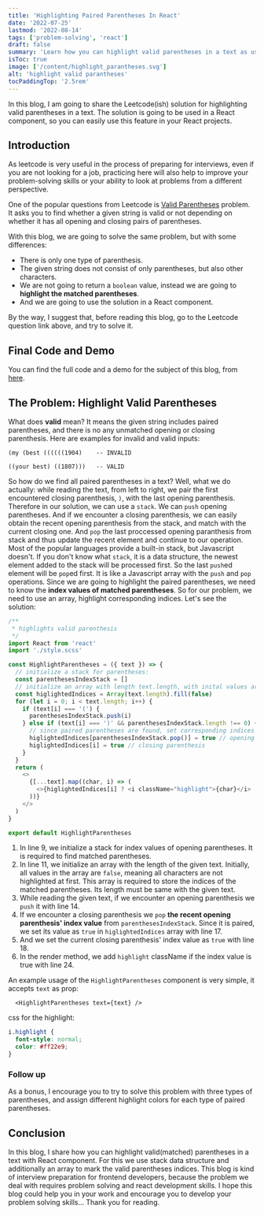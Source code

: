 ```yaml
---
title: 'Highlighting Paired Parentheses In React'
date: '2022-07-25'
lastmod: '2022-08-14'
tags: ['problem-solving', 'react']
draft: false
summary: 'Learn how you can highlight valid parentheses in a text as using your problem solving skills in a react component.'
isToc: true
image: ['/content/highlight_parantheses.svg']
alt: 'highlight valid parantheses'
tocPaddingTop: '2.5rem'
---
```


In this blog, I am going to share the Leetcode(ish) solution for highlighting valid parentheses in a text. The solution is going to be used in a React component, so you can easily use this feature in your React projects.

## Introduction

As leetcode is very useful in the process of preparing for interviews, even if you are not looking for a job, practicing here will also help to improve your problem-solving skills or your ability to look at problems from a different perspective.

One of the popular questions from Leetcode is [Valid Parentheses](https://leetcode.com/problems/valid-parentheses/) problem. It asks you to find whether a given string is valid or not depending on whether it has all opening and closing pairs of parentheses.

With this blog, we are going to solve the same problem, but with some differences:

- There is only one type of parenthesis.
- The given string does not consist of only parentheses, but also other characters.
- We are not going to return a `boolean` value, instead we are going to **highlight the matched parentheses**.
- And we are going to use the solution in a React component.

By the way, I suggest that, before reading this blog, go to the Leetcode question link above, and try to solve it.

## Final Code and Demo

You can find the full code and a demo for the subject of this blog, from [here](https://github.com/definite2/highlight-parantheses-react).

## The Problem: Highlight Valid Parentheses

What does **valid** mean? It means the given string includes paired parentheses, and there is no any unmatched opening or closing parenthesis. Here are examples for invalid and valid inputs:

```
(my (best ((((((1904)    -- INVALID

((your best) ((1807)))   -- VALID
```

So how do we find all paired parentheses in a text?
Well, what we do actually: while reading the text, from left to right, we pair the first encountered closing parenthesis, `)`, with the last opening parenthesis.
Therefore in our solution, we can use a `stack`. We can `push` opening parentheses. And if we encounter a closing parenthesis, we can easily obtain the recent opening parenthesis from the stack, and match with the current closing one. And `pop` the last proccessed opening paranthesis from stack and thus update the recent element and continue to our operation.
Most of the popular languages provide a built-in stack, but Javascript doesn't. If you don't know what `stack`, it is a data structure, the newest element added to the stack will be processed first. So the last `push`ed element will be `pop`ed first. It is like a Javascript array with the `push` and `pop` operations.
Since we are going to highlight the paired parentheses, we need to know the **index values of matched parentheses**. So for our problem, we need to use an array, highlight corresponding indices. Let's see the solution:

```js {9, 11, 17-18,24} showLineNumbers
/**
 * highlights valid parenthesis
 */
import React from 'react'
import './style.scss'

const HighlightParentheses = ({ text }) => {
  // initialize a stack for parentheses:
  const parenthesesIndexStack = []
  // initialize an array with length text.length, with inital values are false:
  const higlightedIndices = Array(text.length).fill(false)
  for (let i = 0; i < text.length; i++) {
    if (text[i] === '(') {
      parenthesesIndexStack.push(i)
    } else if (text[i] === ')' && parenthesesIndexStack.length !== 0) {
      // since paired parentheses are found, set corresponding indices' as true:
      higlightedIndices[parenthesesIndexStack.pop()] = true // opening parenthesis
      higlightedIndices[i] = true // closing parenthesis
    }
  }
  return (
    <>
      {[...text].map((char, i) => (
        <>{higlightedIndices[i] ? <i className="highlight">{char}</i> : <>{char}</>}</>
      ))}
    </>
  )
}

export default HighlightParentheses
```

1. In line 9, we initialize a stack for index values of opening parentheses. It is required to find matched parentheses.
2. In line 11, we initialize an array with the length of the given text. Initially, all values in the array are `false`, meaning all characters are not highlighted at first. This array is required to store the indices of the matched parentheses. Its length must be same with the given text.
3. While reading the given text, if we encounter an opening parenthesis we `push` it with line 14.
4. If we encounter a closing parenthesis we `pop` **the recent opening parenthesis' index value** from `parenthesesIndexStack`. Since it is paired, we set its value as `true` in `higlightedIndices` array with line 17.
5. And we set the current closing parenthesis' index value as `true` with line 18.
6. In the render method, we add `highlight` className if the index value is true with line 24.

An example usage of the `HighlightParentheses` component is very simple, it accepts `text` as prop:

```
  <HighlightParentheses text={text} />
```

css for the highlight:

```css
i.highlight {
  font-style: normal;
  color: #ff22e9;
}
```

### Follow up

As a bonus, I encourage you to try to solve this problem with three types of parentheses, and assign different highlight colors for each type of paired parentheses.

## Conclusion

In this blog, I share how you can highlight valid(matched) parentheses in a text with React component. For this we use stack data structure and additionally an array to mark the valid parentheses indices.
This blog is kind of interview preparation for frontend developers, because the problem we deal with requires problem solving and react development skills.
I hope this blog could help you in your work and encourage you to develop your problem solving skills... Thank you for reading.
